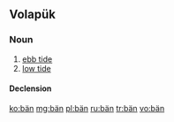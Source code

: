 {{also|Appendix:Variations of "ban"}}
==Volapük==

===Noun===
{{vo-noun}}

# [[ebb tide]]
# [[low tide]]

====Declension====
{{vo-decl-noun}}

[[ko:bän]]
[[mg:bän]]
[[pl:bän]]
[[ru:bän]]
[[tr:bän]]
[[vo:bän]]
